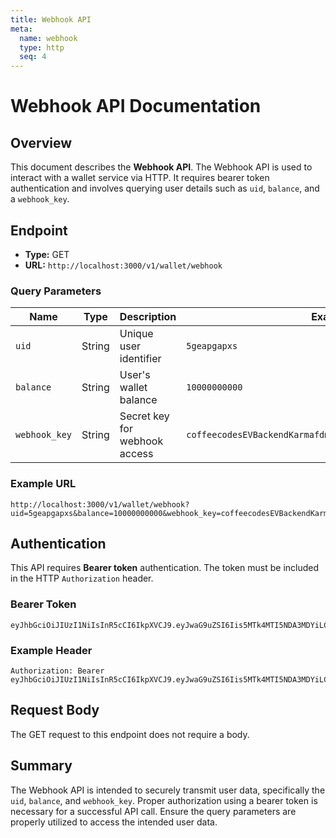 ```yaml
---
title: Webhook API
meta:
  name: webhook
  type: http
  seq: 4
---
```


# Webhook API Documentation

## Overview

This document describes the **Webhook API**. The Webhook API is used to interact with a wallet service via HTTP. It requires bearer token authentication and involves querying user details such as `uid`, `balance`, and a `webhook_key`.

## Endpoint

- **Type:** GET
- **URL:** `http://localhost:3000/v1/wallet/webhook`

### Query Parameters

| Name          | Type   | Description                     | Example                                       |
| ------------- | ------ | ------------------------------- | --------------------------------------------- |
| `uid`         | String | Unique user identifier          | `5geapgapxs`                                  |
| `balance`     | String | User's wallet balance           | `10000000000`                                 |
| `webhook_key` | String | Secret key for webhook access   | `coffeecodesEVBackendKarmafdmfbmd3brh4rfembvfadsadmbdbbvda` |

### Example URL

```plaintext
http://localhost:3000/v1/wallet/webhook?uid=5geapgapxs&balance=10000000000&webhook_key=coffeecodesEVBackendKarmafdmfbmd3brh4rfembvfadsadmbdbbvda
```

## Authentication

This API requires **Bearer token** authentication. The token must be included in the HTTP `Authorization` header.

### Bearer Token

```plaintext
eyJhbGciOiJIUzI1NiIsInR5cCI6IkpXVCJ9.eyJwaG9uZSI6Iis5MTk4MTI5NDA3MDYiLCJ1aWQiOiIwXzZpaGFjanJyIn0.Rf1ZUJpJdBBbep4cGCqwBQ2A8IyETp2UTrnecGHdi6I
```

### Example Header

```plaintext
Authorization: Bearer eyJhbGciOiJIUzI1NiIsInR5cCI6IkpXVCJ9.eyJwaG9uZSI6Iis5MTk4MTI5NDA3MDYiLCJ1aWQiOiIwXzZpaGFjanJyIn0.Rf1ZUJpJdBBbep4cGCqwBQ2A8IyETp2UTrnecGHdi6I
```

## Request Body

The GET request to this endpoint does not require a body.

## Summary

The Webhook API is intended to securely transmit user data, specifically the `uid`, `balance`, and `webhook_key`. Proper authorization using a bearer token is necessary for a successful API call. Ensure the query parameters are properly utilized to access the intended user data.